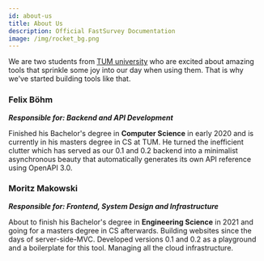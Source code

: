 ```yaml
---
id: about-us
title: About Us
description: Official FastSurvey Documentation
image: /img/rocket_bg.png
---
```



We are two students from [TUM university][1] who are excited about amazing tools that sprinkle some joy into our day
when using them. That is why we've started building tools like that.



### Felix Böhm

*<strong>Responsible for: Backend and API Development</strong>*

Finished his Bachelor's degree in <strong>Computer Science</strong> in early 2020 and is currently in his masters
degree in CS at TUM. He turned the inefficient clutter which has served as our 0.1 and 0.2 backend into a minimalist
asynchronous beauty that automatically generates its own API reference using OpenAPI 3.0.


### Moritz Makowski

*<strong>Responsible for: Frontend, System Design and Infrastructure</strong>*

About to finish his Bachelor's degree in <strong>Engineering Science</strong> in 2021 and going for a masters degree in
CS afterwards. Building websites since the days of server-side-MVC. Developed versions 0.1 and 0.2 as a playground and
a boilerplate for this tool. Managing all the cloud infrastructure.

[1]: https://tum.de/

